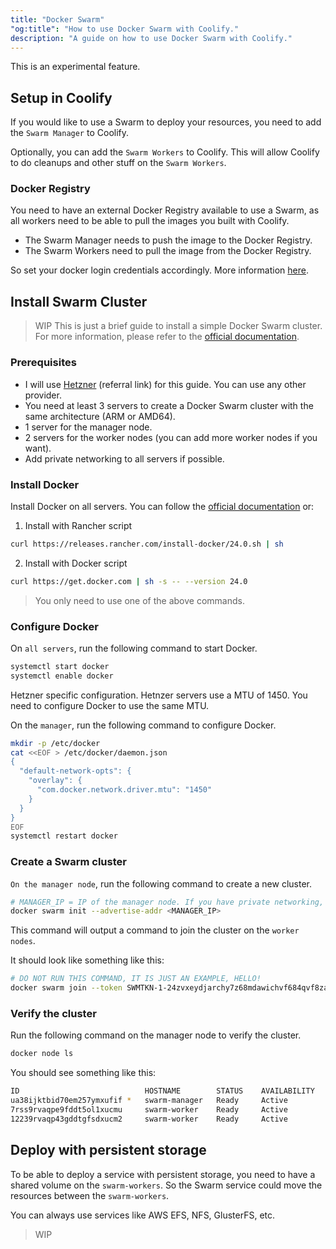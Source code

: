 ```yaml
---
title: "Docker Swarm"
"og:title": "How to use Docker Swarm with Coolify."
description: "A guide on how to use Docker Swarm with Coolify."
---
```


<Warning>This is an experimental feature.</Warning>

## Setup in Coolify

If you would like to use a Swarm to deploy your resources, you need to add the `Swarm Manager` to Coolify.

Optionally, you can add the `Swarm Workers` to Coolify. This will allow Coolify to do cleanups and other stuff on the `Swarm Workers`.

### Docker Registry

You need to have an external Docker Registry available to use a Swarm, as all workers need to be able to pull the images you built with Coolify.

- The Swarm Manager needs to push the image to the Docker Registry.
- The Swarm Workers need to pull the image from the Docker Registry.

So set your docker login credentials accordingly. More information [here](./registry).

## Install Swarm Cluster

> WIP
> This is just a brief guide to install a simple Docker Swarm cluster. For more information, please refer to the [official documentation](https://docs.docker.com/engine/swarm/).

### Prerequisites

- I will use [Hetzner](https://coolify.io/hetzner) (referral link) for this guide. You can use any other provider.
- You need at least 3 servers to create a Docker Swarm cluster with the same architecture (ARM or AMD64).
- 1 server for the manager node.
- 2 servers for the worker nodes (you can add more worker nodes if you want).
- Add private networking to all servers if possible.

### Install Docker

Install Docker on all servers. You can follow the [official documentation](https://docs.docker.com/engine/install/) or:

1. Install with Rancher script

```bash
curl https://releases.rancher.com/install-docker/24.0.sh | sh
```

2. Install with Docker script

```bash
curl https://get.docker.com | sh -s -- --version 24.0
```

> You only need to use one of the above commands.

### Configure Docker

On `all servers`, run the following command to start Docker.

```bash
systemctl start docker
systemctl enable docker
```

<Warning>
Hetzner specific configuration. Hetnzer servers use a MTU of 1450. You need to configure Docker to use the same MTU.

On the `manager`, run the following command to configure Docker.

```bash
mkdir -p /etc/docker
cat <<EOF > /etc/docker/daemon.json
{
  "default-network-opts": {
    "overlay": {
      "com.docker.network.driver.mtu": "1450"
    }
  }
}
EOF
systemctl restart docker
```

</Warning>

### Create a Swarm cluster

`On the manager node`, run the following command to create a new cluster.

```bash
# MANAGER_IP = IP of the manager node. If you have private networking, use the private IP, like 10.0.0.x.
docker swarm init --advertise-addr <MANAGER_IP>

```

This command will output a command to join the cluster on the `worker nodes`.

It should look like something like this:

```bash
# DO NOT RUN THIS COMMAND, IT IS JUST AN EXAMPLE, HELLO!
docker swarm join --token SWMTKN-1-24zvxeydjarchy7z68mdawichvf684qvf8zalx3rmwfgi6pzm3-4ftqn9n8v98kx3phfqjimtkzx 10.0.0.2:2377
```

### Verify the cluster

Run the following command on the manager node to verify the cluster.

```bash
docker node ls
```

You should see something like this:

```bash
ID                            HOSTNAME        STATUS    AVAILABILITY   MANAGER STATUS   ENGINE VERSION
ua38ijktbid70em257ymxufif *   swarm-manager   Ready     Active         Leader           24.0.2
7rss9rvaqpe9fddt5ol1xucmu     swarm-worker    Ready     Active                          24.0.2
12239rvaqp43gddtgfsdxucm2     swarm-worker    Ready     Active                          24.0.2

```

## Deploy with persistent storage

To be able to deploy a service with persistent storage, you need to have a shared volume on the `swarm-workers`. So the Swarm service could move the resources between the `swarm-workers`.

You can always use services like AWS EFS, NFS, GlusterFS, etc.

> WIP

